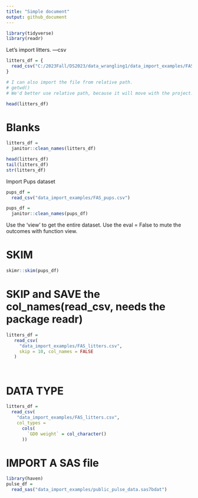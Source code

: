 ```yaml
---
title: "Simple document"
output: github_document
---
```




```r
library(tidyverse)
library(readr)
```


Let's import litters. ---csv


```r
litters_df = {
  read_csv("C:/2023Fall/DS2023/data_wrangling1/data_import_examples/FAS_litters.csv")
}

# I can also import the file from relative path.
# getwd()
# We'd better use relative path, because it will move with the project.

head(litters_df)

```

# Blanks

```r
litters_df = 
  janitor::clean_names(litters_df)

head(litters_df)
tail(litters_df)
str(litters_df)
```

Import Pups dataset

```r
pups_df = 
  read_csv("data_import_examples/FAS_pups.csv")

pups_df = 
  janitor::clean_names(pups_df)
```

Use the 'view' to get the entire dataset. Use the eval = False to mute the outcomes with function view.


# SKIM

```r
skimr::skim(pups_df)
```

# SKIP and SAVE the col_names(read_csv, needs the package readr)

```r
litters_df = 
   read_csv(
     "data_import_examples/FAS_litters.csv",
     skip = 10, col_names = FALSE
   )




```

# DATA TYPE

```r
litters_df = 
  read_csv(
    "data_import_examples/FAS_litters.csv",
    col_types = 
      cols(
        `GD0 weight` = col_character()
      ))


```

# IMPORT A SAS file

```r
library(haven)
pulse_df = 
  read_sas("data_import_examples/public_pulse_data.sas7bdat")
```



